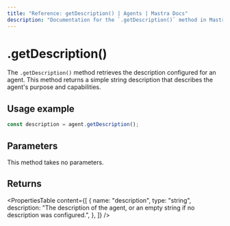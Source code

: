```yaml
---
title: "Reference: getDescription() | Agents | Mastra Docs"
description: "Documentation for the `.getDescription()` method in Mastra agents, which retrieves the agent's description."
---
```


# .getDescription()

The `.getDescription()` method retrieves the description configured for an agent. This method returns a simple string description that describes the agent's purpose and capabilities.

## Usage example

```typescript showLineNumbers copy
const description = agent.getDescription();
```

## Parameters

This method takes no parameters.

## Returns

<PropertiesTable
  content={[
    {
      name: "description",
      type: "string",
      description: "The description of the agent, or an empty string if no description was configured.",
    },
  ]}
/>
